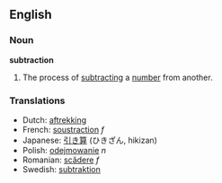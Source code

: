 ==English==
===Noun===
'''subtraction'''

#The process of [[subtract]]ing a [[number]] from another.

===Translations===
*Dutch: [[aftrekking]]
*French: [[soustraction]] ''f''
*Japanese: [[引き算]] (ひきざん, hikizan)
*Polish: [[odejmowanie]] ''n''
*Romanian: [[scădere]] ''f''
*Swedish: [[subtraktion]]